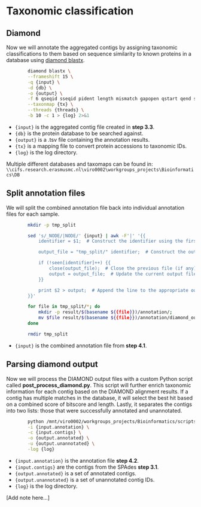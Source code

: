 # Taxonomic classification

## Diamond

Now we will annotate the aggregated contigs by assigning taxonomic classifications to them based on sequence similarity to known proteins in a database using [diamond blastx](https://github.com/bbuchfink/diamond).

``` bash
        diamond blastx \
        --frameshift 15 \
        -q {input} \
        -d {db} \
        -o {output} \
        -f 6 qseqid sseqid pident length mismatch gapopen qstart qend sstart send evalue bitscore staxids \
        --taxonmap {tx} \
        --threads {threads} \
        -b 10 -c 1 > {log} 2>&1
```

-   `{input}` is the aggregated contig file created in **step 3.3**.
-   `{db}` is the protein database to be searched against.
-   `{output}` is a .tsv file containing the annotation results.
-   `{tx}` is a mapping file to convert protein accessions to taxonomic IDs.
-   `{log}` is the log directory.

Multiple different databases and taxomaps can be found in: `\\cifs.research.erasmusmc.nl\viro0002\workgroups_projects\Bioinformatics\DB`

## Split annotation files

We will split the combined annotation file back into individual annotation files for each sample.

``` bash
        mkdir -p tmp_split

        sed 's/_NODE/|NODE/' {input} | awk -F'|' '{{
            identifier = $1;  # Construct the identifier using the first two fields

            output_file = "tmp_split/" identifier;  # Construct the output filename

            if (!seen[identifier]++) {{
                close(output_file);  # Close the previous file (if any)
                output = output_file;  # Update the current output file
            }}

            print $2 > output;  # Append the line to the appropriate output file
        }}'

        for file in tmp_split/*; do
            mkdir -p result/$(basename ${{file}})/annotation/;
            mv $file result/$(basename ${{file}})/annotation/diamond_output.tsv;
        done

        rmdir tmp_split
```

-   `{input}` is the combined annotation file from **step 4.1**.

## Parsing diamond output

Now we will process the DIAMOND output files with a custom Python script called **post_process_diamond.py**. This script will further enrich taxonomic information for each contig based on the DIAMOND alignment results. If a contig has multiple matches in the database, it will select the best hit based on a combined score of bitscore and length. Lastly, it separates the contigs into two lists: those that were successfully annotated and unannotated.

``` bash
        python /mnt/viro0002/workgroups_projects/Bioinformatics/scripts/post_process_diamond.py \
        -i {input.annotation} \
        -c {input.contigs} \
        -o {output.annotated} \
        -u {output.unannotated} \
        -log {log}
```

-   `{input.annotation}` is the annotation file **step 4.2**.
-   `{input.contigs}` are the contigs from the SPAdes **step 3.1**.
-   `{output.annotated}` is a set of annotated contigs. 
-   `{output.unannotated}` is a set of unannotated contig IDs. 
-   `{log}` is the log directory.

[Add note here...] 